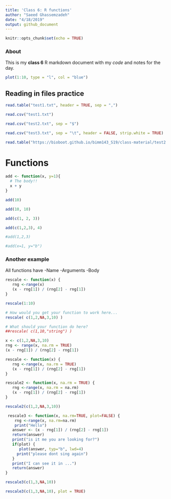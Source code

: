 ```yaml
---
title: 'Class 6: R functions'
author: "Saeed Ghassemzadeh"
date: "4/18/2019"
output: github_document
---
```


```r
knitr::opts_chunk$set(echo = TRUE)
```

### About
This is my **class 6** R markdown document with my *code* and notes for the day. 

```r
plot(1:10, type = "l", col = "blue")
```


## Reading in files practice

```r
read.table("test1.txt", header = TRUE, sep = ",")
```

```r
read.csv("test1.txt")
```

```r
read.csv("test2.txt", sep = "$")
```

```r
read.csv("test3.txt", sep = "\t", header = FALSE, strip.white = TRUE)
```


```r
read.table("https://bioboot.github.io/bimm143_S19/class-material/test2.txt", sep = "$", header = TRUE)
```

# Functions

```r
add <- function(x, y=1){
  # The body!!
  x + y
}
```

```r
add(10)
```

```r
add(10, 10)
```

```r
add(c(1, 2, 3))
```

```r
add(c(1,2,3), 4)
```

```r
#add(1,2,3)
```

```r
#add(x=1, y="b")
```

### Another example

All functions have 
-Name
-Arguments
-Body

```r
rescale <- function(x) {
   rng <-range(x)
   (x - rng[1]) / (rng[2] - rng[1])
}
```

```r
rescale(1:10)
```

```r
# How would you get your function to work here...
rescale( c(1,2,NA,3,10) )
```

```r
# What should your function do here?
##rescale( c(1,10,"string") )
```

```r
x <- c(1,2,NA,3,10)
rng <- range(x, na.rm = TRUE)
(x - rng[1]) / (rng[2] - rng[1])
```

```r
rescale <- function(x) {
   rng <-range(x, na.rm = TRUE)
   (x - rng[1]) / (rng[2] - rng[1])
}
```

```r
rescale2 <- function(x, na.rm = TRUE) {
   rng <-range(x, na.rm = na.rm)
   (x - rng[1]) / (rng[2] - rng[1])
}
```

```r
rescale2(c(1,2,NA,3,10))
```




```r
 rescale3 <- function(x, na.rm=TRUE, plot=FALSE) {
    rng <-range(x, na.rm=na.rm)
    print("Hello")
   answer <- (x - rng[1]) / (rng[2] - rng[1])
   return(answer)
   print("is it me you are looking for?")
   if(plot) {
      plot(answer, typ="b", lwd=4)
     print("please dont sing again")
   }
   print("I can see it in ...")
   return(answer)
}
```


```r
rescale3(c(1,3,NA,10))
```

```r
rescale3(c(1,3,NA,10), plot = TRUE)

```



